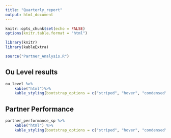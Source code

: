 ```yaml
---
title: "Quarterly_report"
output: html_document
---
```


```r
knitr::opts_chunk$set(echo = FALSE)
options(knitr.table.format = "html") 

```

```r
library(knitr)
library(kableExtra)

source("Partner_Analysis.R")

```



## Ou Level results

```r

ou_level %>%
    kable("html")%>%
    kable_styling(bootstrap_options = c("striped", "hover", "condensed"), full_width = F )

```

## Partner Performance

```r

partner_performance_sp %>%
    kable("html") %>%
    kable_styling(bootstrap_options = c("striped", "hover", "condensed"), full_width = F )


```

